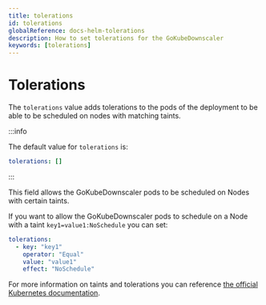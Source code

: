 ```yaml
---
title: tolerations
id: tolerations
globalReference: docs-helm-tolerations
description: How to set tolerations for the GoKubeDownscaler
keywords: [tolerations]
---
```


# Tolerations

The `tolerations` value adds tolerations to the pods of the deployment to be able to be scheduled on nodes with matching taints.

:::info

The default value for `tolerations` is:

```yaml
tolerations: []
```

:::

This field allows the GoKubeDownscaler pods to be scheduled on Nodes with certain taints.

If you want to allow the GoKubeDownscaler pods to schedule on a Node with a taint `key1=value1:NoSchedule` you can set:

```yaml
tolerations:
  - key: "key1"
    operator: "Equal"
    value: "value1"
    effect: "NoSchedule"
```

For more information on taints and tolerations you can reference [the official Kubernetes documentation](https://kubernetes.io/docs/concepts/scheduling-eviction/taint-and-toleration).
